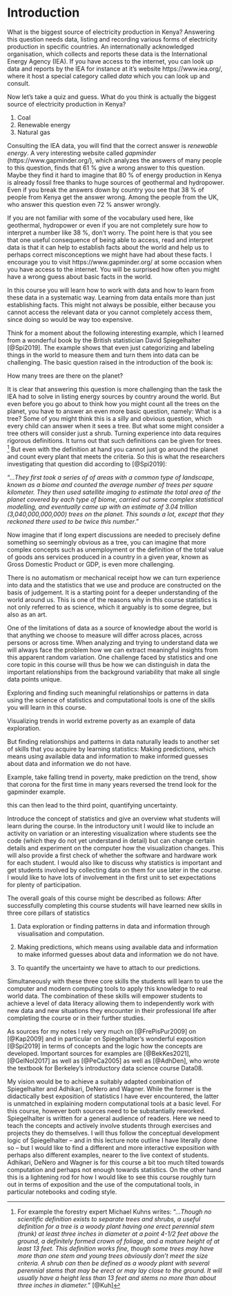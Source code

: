 # **Introduction**

What is the biggest source of electricity production in Kenya? Answering 
this question needs data, listing and recording various forms of 
electricity production in specific countries. An internationally 
acknowledged organisation, which collects and reports these data 
is the International Energy Agency (IEA). If you have access to the internet,
you can look up data and reports by the IEA for instance at it's website
https://www.iea.org/, where it host a special category called *data* which you 
can look up and consult. 

Now let's take a quiz and guess. What do you think is
actually the biggest source of electricity production in Kenya?

1. Coal
2. Renewable energy
3. Natural gas

Consulting the IEA data, you will find that the correct answer 
is *renewable energy*. A very interesting website 
called *gapminder* (https://www.gapminder.org/), which analyzes the answers of
many people to this question, finds that 61 % give a wrong answer to this
question. Maybe they find it hard to imagine that 80 % of energy production in 
Kenya is already fossil free thanks to huge 
sources of geothermal and hydropower. Even if you break the answers down by
country you see that 38 % of people from Kenya get the answer wrong. Among
the people from the UK, who answer this question even 72 % answer wrongly.

If you are not familiar with some of the vocabulary used here, like 
geothermal, hydropower or even if you are not completely sure how 
to interpret a number like 38 %, don't worry. The point here is 
that you see that one useful consequence of being able to access, read and 
interpret data is that it can help to establish facts about the world and
help us to perhaps correct misconceptions we might have had about these
facts. I encourage you to visit https://www.gapminder.org/ at some occasion 
when you have access to the internet. You will be surprised how often you
might have a wrong guess about basic facts in the world.

In this course you will learn how to work with data and how to learn from these
data in a systematic way. Learning from data entails more than just establishing
facts. This might not always be possible, either because you cannot access the
relevant data or you cannot completely access them, since doing so would be
way too expensive. 

Think for a moment about the following interesting 
example, which I learned from a wonderful book by the British 
statistician David Spiegelhalter [@Spi2019]. The example shows that even
just categorizing and labeling things in the world to measure them and turn
them into data can be challenging. The basic question raised in 
the introduction of the book is: 

How many trees are there on the planet?

It is clear that answering this question is more challenging than the task 
the IEA had to solve in listing energy sources by country around the world. 
But even before you go about to think how you might count all the trees on
the planet, you have to answer
an even more basic question, namely: What is a tree? Some of you might think
this is a silly and obvious question, which every child can answer when it sees
a tree. But what some might consider a tree others will consider just a shrub. 
Turning experience into data requires rigorous definitions. It turns out 
that such definitions can be given for trees. ^[For example the 
forestry expert Michael Kuhns writes: "...*Though no scientific definition exists to separate trees and shrubs, a useful definition for a tree is a woody plant having one erect perennial stem (trunk) at least three inches in diameter at a point 4-1/2 feet above the ground, a definitely formed crown of foliage, and a mature height of at least 13 feet. This definition works fine, though some trees may have more than one stem and young trees obviously don't meet the size criteria. A shrub can then be defined as a woody plant with several perennial stems that may be erect or may lay close to the ground. It will usually have a height less than 13 feet and stems no more than about three inches in diameter.*" [@Kuh]] 
But even with the definition at
hand you cannot just go around the planet and count every plant that meets the
criteria. So this is what the researchers investigating that question 
did according to [@Spi2019]: 

"...*They first took a series of of areas with a common type of landscape, known as a biome and counted the average number of trees per square kilometer. They then used satellite imaging to estimate the total area of the planet covered by each type of biome, carried out some complex statistical modelling, and eventually came up with an estimate of 3.04 trillion (3,040,000,000,000) trees on the planet. This sounds a lot, except that they reckoned there used to be twice this number*."

Now imagine that if long expert discussions are needed to precisely 
define something
so seemingly obvious as a tree, you can imagine that more complex concepts
such as unemployment or the definition of the total value of goods ans services
produced in a country in a given year, known as Gross Domestic Product 
or GDP, is
even more challenging. 

There is no automatism or mechanical receipt how we can 
turn experience into data
and the statistics that we use and produce are constructed on the basis of
judgement. It is a starting point for a deeper understanding of the world 
around us. This is one of the reasons why in this course statistics is
not only referred to as science, which it arguably is to some degree, but also
as an art.

One of the limitations of data as a source of knowledge about the world is
that anything we choose to measure will differ across places, across persons
or across time. When analyzing and trying to understand data we will always
face the problem how we can extract meaningful insights from this
apparent random variation. One challenge faced by statistics and one
core topic in this course will thus be how we can distinguish in data the
important relationships from the background variability that make all single
data points unique. 

Exploring and finding such meaningful relationships or patterns 
in data using the
science of statistics and computational tools is one of the skills you will
learn in this course.

Visualizing trends in world extreme poverty as an example of data
exploration.

But finding relationships and patterns in data naturally 
leads to another set of skills that you acquire by learning 
statistics: Making predictions, which means using available data and information to make informed guesses about data and information we do not have.

Example, take falling trend in poverty, make prediction
on the trend, show that corona for the first time in many years reversed the
trend look for the gapminder example.

this can then lead to the third point, quantifying uncertainty.


Introduce the concept of statistics and give an overview what students will learn during the course. In the introductory unit I would like to include an activity on variation or an interesting visualization where students see the code (which they do not yet understand in detail) but can change certain details and experiment on the computer how the visualization changes. This will also provide a first check of whether the software and hardware work for each student. I would also like to discuss why statistics is important and get students involved by collecting data on them for use later in the course. I would like to have lots of involvement in the first unit to set expectations for plenty of participation.

The overall goals of this course might be described as follows: After successfully completing this course students will have learned new skills in three core pillars of statistics

1.  Data exploration or finding patterns in data and information through visualisation and computation.

2.  Making predictions, which means using available data and information to make informed guesses about data and information we do not have.

3.  To quantify the uncertainty we have to attach to our predictions.

Simultaneously with these three core skills the students will learn to use the computer and modern computing tools to apply this knowledge to real world data. The combination of these skills will empower students to achieve a level of data literacy allowing them to independently work with new data and new situations they encounter in their professional life after completing the course or in their further studies.

As sources for my notes I rely very much on [@FrePisPur2009] on [@Kap2009] and in particular on Spiegelhalter's wonderful exposition [@Spi2019] in terms of concepts and the logic how the concepts are developed. Important sources for examples are \[@BekKes2021\], \[@GelNol2017\] as well as [@PeCa2005] as well as [@AdhDen], who wrote the textbook for Berkeley's introductory data science course Data08.

My vision would be to achieve a suitably adapted combination of Spiegelhalter and Adhikari, DeNero and Wagner. While the former is the didactically best exposition of statistics I have ever encountered, the latter is unmatched in explaining modern computational tools at a basic level. For this course, however both sources need to be substantially reworked. Spiegelhalter is written for a general audience of readers. Here we need to teach the concepts and actively involve students through exercises and projects they do themselves. I will thus follow the conceptual development logic of Spiegelhalter -- and in this lecture note outline I have literally done so -- but I would like to find a different and more interactive exposition with perhaps also different examples, nearer to the live context of students. Adhikari, DeNero and Wagner is for this course a bit too much tilted towards computation and perhaps not enough towards statistics. On the other hand this is a lightening rod for how I would like to see this course roughly turn out in terms of exposition and the use of the computational tools, in particular notebooks and coding style.

